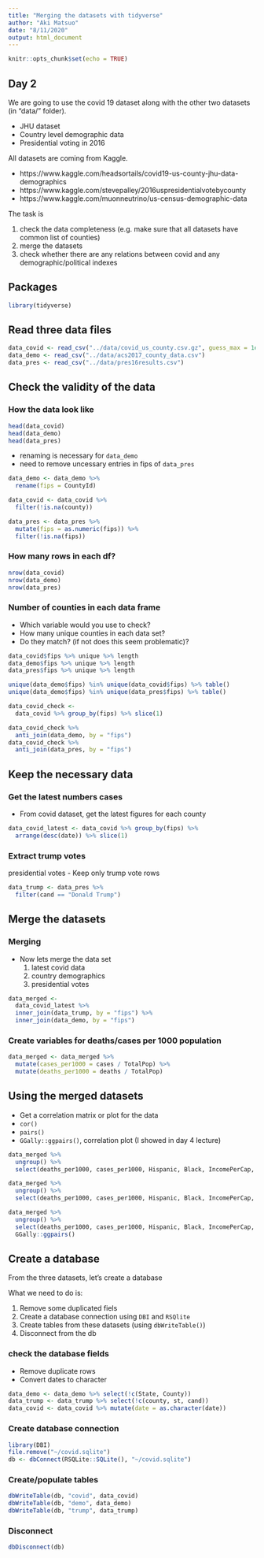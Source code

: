 ```yaml
---
title: "Merging the datasets with tidyverse"
author: "Aki Matsuo"
date: "8/11/2020"
output: html_document
---
```


```r
knitr::opts_chunk$set(echo = TRUE)

```

## Day 2

We are going to use the covid 19 dataset along with the other two datasets (in "data/" folder). 

- JHU dataset
- Country level demographic data
- Presidential voting in 2016

All datasets are coming from Kaggle.

- https://www.kaggle.com/headsortails/covid19-us-county-jhu-data-demographics
- https://www.kaggle.com/stevepalley/2016uspresidentialvotebycounty
- https://www.kaggle.com/muonneutrino/us-census-demographic-data



The task is

1. check the data completeness (e.g. make sure that all datasets have common list of counties)
2. merge the datasets
3. check whether there are any relations between covid and any demographic/political indexes

## Packages

```r
library(tidyverse)
```

## Read three data files

```r
data_covid <- read_csv("../data/covid_us_county.csv.gz", guess_max = 1e5)
data_demo <- read_csv("../data/acs2017_county_data.csv")
data_pres <- read_csv("../data/pres16results.csv")
```


## Check the validity of the data

### How the data look like


```r
head(data_covid)
head(data_demo)
head(data_pres)
```
- renaming is necessary for `data_demo`
- need to remove uncessary entries in fips of `data_pres`


```r
data_demo <- data_demo %>%
  rename(fips = CountyId)

data_covid <- data_covid %>%
  filter(!is.na(county)) 

data_pres <- data_pres %>%
  mutate(fips = as.numeric(fips)) %>%
  filter(!is.na(fips)) 
```



### How many rows in each df?

```r
nrow(data_covid)
nrow(data_demo)
nrow(data_pres)
```

### Number of counties in each data frame

- Which variable would you use to check?
- How many unique counties in each data set?
- Do they match? (if not does this seem problematic)?
    
```r
data_covid$fips %>% unique %>% length
data_demo$fips %>% unique %>% length
data_pres$fips %>% unique %>% length

unique(data_demo$fips) %in% unique(data_covid$fips) %>% table()
unique(data_demo$fips) %in% unique(data_pres$fips) %>% table()

data_covid_check <- 
  data_covid %>% group_by(fips) %>% slice(1)

data_covid_check %>%
  anti_join(data_demo, by = "fips")
data_covid_check %>%
  anti_join(data_pres, by = "fips")

```

## Keep the necessary data

### Get the latest numbers cases

- From covid dataset, get the latest figures for each county

```r
data_covid_latest <- data_covid %>% group_by(fips) %>%
  arrange(desc(date)) %>% slice(1)
```


### Extract trump votes

presidential votes
  - Keep only trump vote rows

```r
data_trump <- data_pres %>%
  filter(cand == "Donald Trump")
```

## Merge the datasets


### Merging

- Now lets merge the data set
  1. latest covid data
  2. country demographics
  3. presidential votes
  
```r
data_merged <- 
  data_covid_latest %>%
  inner_join(data_trump, by = "fips") %>%
  inner_join(data_demo, by = "fips")
```

### Create variables for deaths/cases per 1000 population

```r
data_merged <- data_merged %>%
  mutate(cases_per1000 = cases / TotalPop) %>%
  mutate(deaths_per1000 = deaths / TotalPop)

```

## Using the merged datasets 

- Get a correlation matrix or plot for the data
- `cor()`
- `pairs()`
- `GGally::ggpairs()`, correlation plot (I showed in day 4 lecture)

```r
data_merged %>%
  ungroup() %>%
  select(deaths_per1000, cases_per1000, Hispanic, Black, IncomePerCap, Unemployment) %>% cor()

data_merged %>%
  ungroup() %>%
  select(deaths_per1000, cases_per1000, Hispanic, Black, IncomePerCap, Unemployment) %>% pairs()

data_merged %>%
  ungroup() %>%
  select(deaths_per1000, cases_per1000, Hispanic, Black, IncomePerCap, Unemployment) %>% 
  GGally::ggpairs()


```

## Create a database

From the three datasets, let's create a database

What we need to do is:

1. Remove some duplicated fiels
2. Create a database connection using `DBI` and `RSQlite`
3. Create tables from these datasets (using `dbWriteTable()`)
4. Disconnect from the db

### check the database fields

- Remove duplicate rows
- Convert dates to character

```r
data_demo <- data_demo %>% select(!c(State, County))
data_trump <- data_trump %>% select(!c(county, st, cand))
data_covid <- data_covid %>% mutate(date = as.character(date))
```


### Create database connection

```r
library(DBI)
file.remove("~/covid.sqlite")
db <- dbConnect(RSQLite::SQLite(), "~/covid.sqlite")

```

### Create/populate tables
```r
dbWriteTable(db, "covid", data_covid)
dbWriteTable(db, "demo", data_demo)
dbWriteTable(db, "trump", data_trump)

```

### Disconnect

```r
dbDisconnect(db)
```
